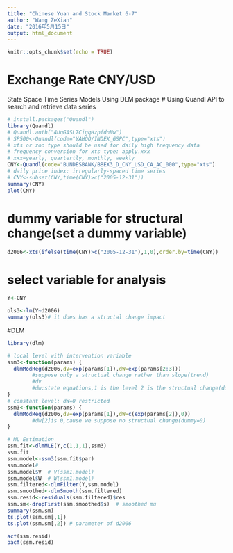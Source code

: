 ```yaml
---
title: "Chinese Yuan and Stock Market 6-7"
author: "Wang ZeXian"
date: "2016年5月15日"
output: html_document
---
```


```r
knitr::opts_chunk$set(echo = TRUE)
```

# Exchange Rate CNY/USD
State Space Time Series Models Using DLM package
# Using Quandl API to search and retrieve data series
```r
# install.packages("Quandl")
library(Quandl)
# Quandl.auth("4UqGASL7CigqHzpfdnNw")
# SP500<-Quandl(code="YAHOO/INDEX_GSPC",type="xts") 
# xts or zoo type should be used for daily high frequency data
# frequency conversion for xts type: apply.xxx
# xxx=yearly, quartertly, monthly, weekly
CNY<-Quandl(code="BUNDESBANK/BBEX3_D_CNY_USD_CA_AC_000",type="xts") 
# daily price index: irregularly-spaced time series
# CNY<-subset(CNY,time(CNY)>c("2005-12-31"))
summary(CNY)
plot(CNY)
```
# dummy variable for structural change(set a dummy variable)
```r
d2006<-xts(ifelse(time(CNY)>c("2005-12-31"),1,0),order.by=time(CNY))
```
# select variable for analysis
```r
Y<-CNY

ols3<-lm(Y~d2006)
summary(ols3)# it does has a structal change impact
```
#DLM
```r
library(dlm)

# local level with intervention variable
ssm3<-function(params) {
  dlmModReg(d2006,dV=exp(params[1]),dW=exp(params[2:3]))
        #suppose only a structual change rather than slope(trend)
        #dv
        #dw:state equations,1 is the level 2 is the structual change(dummy)
}
# constant level: dW=0 restricted
ssm3<-function(params) {
  dlmModReg(d2006,dV=exp(params[1]),dW=c(exp(params[2]),0))
        #dw[2]is 0,cause we suppose no structual change(dummy=0)
}

# ML Estimation 
ssm.fit<-dlmMLE(Y,c(1,1,1),ssm3)
ssm.fit
ssm.model<-ssm3(ssm.fit$par)
ssm.model#
ssm.model$V  # V(ssm1.model)
ssm.model$W  # W(ssm1.model)
ssm.filtered<-dlmFilter(Y,ssm.model)
ssm.smoothed<-dlmSmooth(ssm.filtered)
ssm.resid<-residuals(ssm.filtered)$res
ssm.sm<-dropFirst(ssm.smoothed$s)  # smoothed mu
summary(ssm.sm)
ts.plot(ssm.sm[,1])
ts.plot(ssm.sm[,2]) # parameter of d2006

acf(ssm.resid)
pacf(ssm.resid)
```